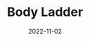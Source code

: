 ---
title: Body Ladder
description: Stack bodies up to get as high as possible!
date: 2022-11-02
type: Flash
name: bodyladder
credits:
- Game by Newgrounds
---